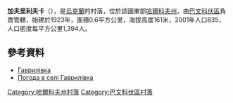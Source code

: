 {{coord|48|50|57|N|36|48|24|E|scale:100000_region:UA|display=title}}

'''加夫里利夫卡'''（{{lang-uk|Гаврилівка}}），是[[烏克蘭|烏克蘭]]的村落，位於該國東部[[哈爾科夫州|哈爾科夫州]]，由[[巴文科伏區|巴文科伏區]]負責管轄，始建於1923年，面積0.6平方公里，海拔高度161米，2001年人口835，人口密度每平方公里1,394人。

==參考資料==
* [http://gska2.rada.gov.ua/pls/z7502/A005?rdat1=09.01.2009&rf7571=32171 Гаврилівка]{{dead link|date=2017年11月 |bot=InternetArchiveBot |fix-attempted=yes }}
* [http://weather.in.ua/ua/har'kovskaja/4731 Погода в селі Гаврилівка]{{Wayback|url=http://weather.in.ua/ua/har'kovskaja/4731 |date=20160323025611 }}

{{DEFAULTSORT:Гаврилівка}}
[[Category:哈爾科夫州村落|Category:哈爾科夫州村落]]
[[Category:巴文科伏區村落|Category:巴文科伏區村落]]


{{Kharkiv-geo-stub}}